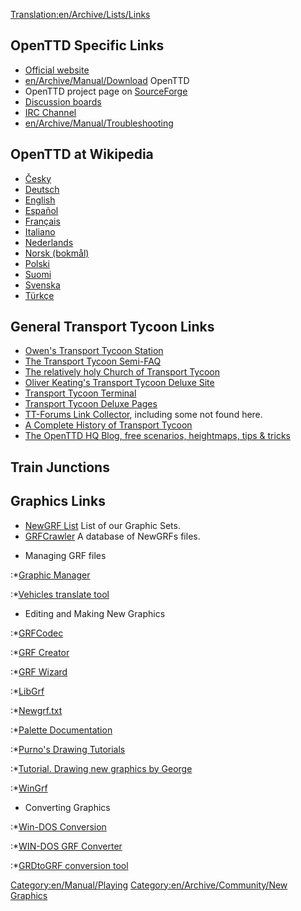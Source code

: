 [[Translation:en/Archive/Lists/Links]]
{{en/Manual/Navigation}}

==OpenTTD Specific Links==
*[http://www.openttd.org Official website]
*[[en/Archive/Manual/Download]] OpenTTD
*OpenTTD project page on [http://sourceforge.net/projects/openttd SourceForge]
*[http://www.tt-forums.net/viewforum.php?f=55 Discussion boards]
*[irc://irc.oftc.net/openttd IRC Channel]
*[[en/Archive/Manual/Troubleshooting]]

==OpenTTD at Wikipedia==
*[http://cs.wikipedia.org/wiki/OpenTTD Česky]
*[http://de.wikipedia.org/wiki/OpenTTD Deutsch]
*[http://en.wikipedia.org/wiki/OpenTTD English]
*[http://es.wikipedia.org/wiki/OpenTTD Español]
*[http://fr.wikipedia.org/wiki/OpenTTD Français]
*[http://it.wikipedia.org/wiki/Transport_Tycoon Italiano]
*[http://nl.wikipedia.org/wiki/OpenTTD Nederlands]
*[http://no.wikipedia.org/wiki/OpenTTD Norsk (bokmål)]
*[http://pl.wikipedia.org/wiki/OpenTTD Polski]
*[http://fi.wikipedia.org/wiki/OpenTTD Suomi]
*[http://sv.wikipedia.org/wiki/OpenTTD Svenska]
*[http://tr.wikipedia.org/wiki/OpenTTD Türkçe]

==General Transport Tycoon Links==
*[http://www.transporttycoon.net/ Owen's Transport Tycoon Station]
*[http://i-want-a-website.com/about-tt/ The Transport Tycoon Semi-FAQ]
*[http://www.nylon.net/ttd/index.html The relatively holy Church of Transport Tycoon]
*[http://o-keating.com/ttd/ Oliver Keating's Transport Tycoon Deluxe Site]
*[http://www.tt-terminal.co.uk Transport Tycoon Terminal]
*[http://www.tycoongames.net/ttdpages.html Transport Tycoon Deluxe Pages]
*[http://linkage.tt-forums.net/ TT-Forums Link Collector], including some not found here.
*[http://www.squidoo.com/history-of-transport-tycoon/ A Complete History of Transport Tycoon]
*[http://blog.openttd-hq.net/ The OpenTTD HQ Blog, free scenarios, heightmaps, tips & tricks]

== Train Junctions ==
{{Page:en/Community/Junctionary/Links}}

==Graphics Links==
* [[en/Community/NewGRF/Main Page|NewGRF List]] List of our Graphic Sets.
* [http://grfcrawler.tt-forums.net/ GRFCrawler] A database of NewGRFs files.


*Managing GRF files
:*[http://ttdpatch.de.vu Graphic Manager]
:*[http://www.antp.be/ttd/ Vehicles translate tool]


*Editing and Making New Graphics
:*[http://www.ttdpatch.net/grfcodec/ GRFCodec]
:*[http://www.tt-forums.net/viewtopic.php?t=6326 GRF Creator]
:*[http://www.divxland.org/ttd/grfwizard.htm GRF Wizard]
:*[http://www.tt-forums.net/viewtopic.php?t=4968 LibGrf]
:*[http://www.ttdpatch.net/src/newgrf.txt Newgrf.txt]
:*[http://www.tt-forums.net/viewtopic.php?t=6002 Palette Documentation]
:*[http://users.tt-forums.net/purno/PDT/index.php Purno's Drawing Tutorials]
:*[http://wiki.ttdpatch.net/tiki-index.php?page=DrawingSprites Tutorial. Drawing new graphics by George]
:*[http://ade.se/projects/wingrf/wingrf.zip WinGrf]


*Converting Graphics
:*[http://www.tt-forums.net/viewtopic.php?t=4447 Win-DOS Conversion]
:*[http://www.tt-forums.net/viewtopic.php?p=236890#236890 WIN-DOS GRF Converter]
:*[http://www.tt-forums.net/viewtopic.php?t=5226 GRDtoGRF conversion tool]

[[Category:en/Manual/Playing]]
[[Category:en/Archive/Community/New Graphics]]